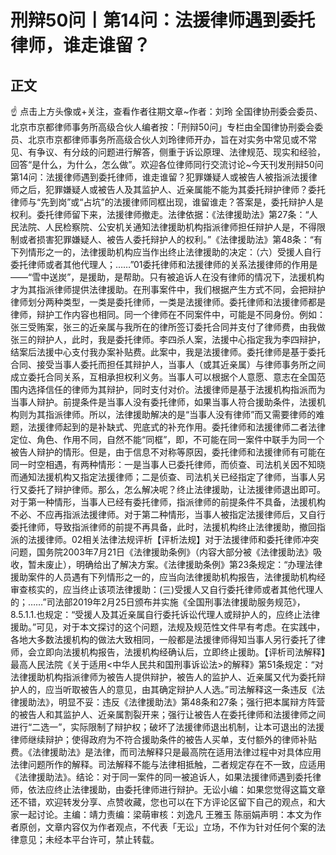 # 刑辩50问丨第14问：法援律师遇到委托律师，谁走谁留？
## 正文
☝ 点击上方头像或+关注，查看作者往期文章~作者：刘玲 全国律协刑委会委员、北京市京都律师事务所高级合伙人编者按：「刑辩50问」专栏由全国律协刑委会委员、北京市京都律师事务所高级合伙人刘玲律师开办，旨在对实务中常见或不常见、有争议、有分歧的问题进行解答，侧重于诉讼原理、法律规范、现实和经验，回答“是什么，为什么，怎么做”。欢迎各位律师同行交流讨论~今天刊发刑辩50问第14问：法援律师遇到委托律师，谁走谁留？犯罪嫌疑人或被告人被指派法援律师之后，犯罪嫌疑人或被告人及其监护人、近亲属能不能为其委托辩护律师？委托律师与“先到岗”或“占坑”的法援律师同框出现，谁留谁走？答案是，委托辩护人是权利。委托律师留下来，法援律师撤走。法律依据：《法律援助法》第27条：“人民法院、人民检察院、公安机关通知法律援助机构指派律师担任辩护人是，不得限制或者损害犯罪嫌疑人、被告人委托辩护人的权利。”《法律援助法》第48条：“有下列情形之一的，法律援助机构应当作出终止法律援助的决定：（六）受援人自行委托律师或者其他代理人；……”01委托律师和法援律师的关系法援律师的作用是——“雪中送炭”，是援助，是帮助。只有被追诉人在没有律师的情况下，法援机构才为其指派律师提供法律援助。在刑事案件中，我们根据产生方式不同，会把辩护律师划分两种类型，一类是委托律师，一类是法援律师。委托律师和法援律师都是律师，辩护工作内容也相同。同一个律师在不同案件中，可能是不同身份。例如：张三受贿案，张三的近亲属与我所在的律所签订委托合同并支付了律师费，由我做张三的辩护人，此时，我是委托律师。李四杀人案，法援中心指定我为李四辩护，结案后法援中心支付我办案补贴费。此案中，我是法援律师。委托律师是基于委托合同、接受当事人委托而担任其辩护人，当事人（或其近亲属）与律师事务所之间成立委托合同关系，互相承担权利义务。当事人可以根据个人意愿、意志在全国范围内选择信任的律师为其辩护，同时支付对价。法援律师是基于法援机构指派而为当事人辩护。前提条件是当事人没有委托律师，如果当事人符合援助条件，法援机构则为其指派律师。所以，法律援助解决的是“当事人没有律师”而又需要律师的难题，法援律师起到的是补缺式、兜底式的补充作用。委托律师和法援律师二者法律定位、角色、作用不同，自然不能“同框”，即，不可能在同一案件中联手为同一个被告人辩护的情形。但是，由于信息不对称等原因，委托律师和法援律师有可能在同一时空相遇，有两种情形：一是当事人已委托律师，而侦查、司法机关因不知晓而通知法援机构又指定法援律师；二是侦查、司法机关已经指定了律师，当事人另行又委托了辩护律师。那么，怎么解决呢？终止法律援助，让法援律师退出即可。对于第一种情形，当事人已经有委托律师，指派律师的前提条件不具备，法援机构不必、不应再指派法援律师。对于第二种情形，当事人被指定法援律师后，又自行委托律师，导致指派律师的前提不再具备，此时，法援机构终止法律援助，撤回指派的法援律师。02相关法律法规评析【评析法规】对于法援律师和委托律师冲突问题，国务院2003年7月21日《法律援助条例》（内容大部分被《法律援助法》吸收，暂未废止），明确给出了解决方案。《法律援助条例》第23条规定：“办理法律援助案件的人员遇有下列情形之一的，应当向法律援助机构报告，法律援助机构经审查核实的，应当终止该项法律援助：(三)受援人又自行委托律师或者其他代理人的；……”司法部2019年2月25日颁布并实施《全国刑事法律援助服务规范》，8.5.1.1.也规定：“受援人及其近亲属自行委托诉讼代理人或辩护人的，应终止法律援助。”可见，对于本文探讨的这个问题，法规及规范性文件早有考虑。在实践中，各地大多数法援机构的做法大致相同，一般都是法援律师得知当事人另行委托了律师，会立即向法援机构报告，法援机构经确认后，立即终止援助。【评析司法解释】最高人民法院《关于适用<中华人民共和国刑事诉讼法>的解释》第51条规定：“对法律援助机构指派律师为被告人提供辩护，被告人的监护人、近亲属又代为委托辩护人的，应当听取被告人的意见，由其确定辩护人人选。”司法解释这一条违反《法律援助法》，明显不妥：违反《法律援助法》第48条和27条；强行把本属辩方阵营的被告人和其监护人、近亲属割裂开来；强行让被告人在委托律师和法援律师之间进行“二选一”，实际限制了辩护权；破坏了法援律师退出机制，让本可退出的法援律师继续辩护；使得政府为不符合援助条件的被告人买单，支付额外的律师补贴费。《法律援助法》是法律，而司法解释只是最高院在适用法律过程中对具体应用法律问题所作的解释。司法解释不能与法律相抵触，二者规定存在不一致，应适用《法律援助法》。结论：对于同一案件的同一被追诉人，如果法援律师遇到委托律师，依法应终止法律援助，由委托律师进行辩护。无讼小编：如果您觉得这篇文章还不错，欢迎转发分享、点赞收藏，您也可以在下方评论区留下自己的观点，和大家一起讨论。主编：靖力责编：梁萌审核：刘逸凡 王雅玉 陈丽娟声明：本文为作者原创，文章内容仅为作者观点，不代表「无讼」立场，不作为针对任何个案的法律意见；未经本平台许可，禁止转载。